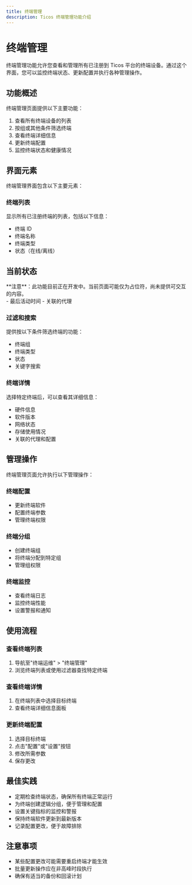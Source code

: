 ```yaml
---
title: 终端管理
description: Ticos 终端管理功能介绍
---
```


# 终端管理

终端管理功能允许您查看和管理所有已注册到 Ticos 平台的终端设备。通过这个界面，您可以监控终端状态、更新配置并执行各种管理操作。

## 功能概述

终端管理页面提供以下主要功能：

1. 查看所有终端设备的列表
2. 按组或其他条件筛选终端
3. 查看终端详细信息
4. 更新终端配置
5. 监控终端状态和健康情况

## 界面元素

终端管理界面包含以下主要元素：

### 终端列表

显示所有已注册终端的列表，包括以下信息：
- 终端 ID
- 终端名称
- 终端类型
- 状态（在线/离线）

## 当前状态

<div class="nx-mt-6 nx-rounded-lg nx-bg-yellow-100 nx-p-4 nx-text-sm nx-text-yellow-900 dark:nx-bg-yellow-500/20 dark:nx-text-yellow-200">
  **注意**：此功能目前正在开发中。当前页面可能仅为占位符，尚未提供可交互的内容。
</div>
- 最后活动时间
- 关联的代理

### 过滤和搜索

提供按以下条件筛选终端的功能：
- 终端组
- 终端类型
- 状态
- 关键字搜索

### 终端详情

选择特定终端后，可以查看其详细信息：
- 硬件信息
- 软件版本
- 网络状态
- 存储使用情况
- 关联的代理和配置

## 管理操作

终端管理页面允许执行以下管理操作：

### 终端配置

- 更新终端软件
- 配置终端参数
- 管理终端权限

### 终端分组

- 创建终端组
- 将终端分配到特定组
- 管理组权限

### 终端监控

- 查看终端日志
- 监控终端性能
- 设置警报和通知

## 使用流程

### 查看终端列表

1. 导航至"终端运维" > "终端管理"
2. 浏览终端列表或使用过滤器查找特定终端

### 查看终端详情

1. 在终端列表中选择目标终端
2. 查看终端详细信息面板

### 更新终端配置

1. 选择目标终端
2. 点击"配置"或"设置"按钮
3. 修改所需参数
4. 保存更改

## 最佳实践

- 定期检查终端状态，确保所有终端正常运行
- 为终端创建逻辑分组，便于管理和配置
- 设置关键指标的监控和警报
- 保持终端软件更新到最新版本
- 记录配置更改，便于故障排除

## 注意事项

- 某些配置更改可能需要重启终端才能生效
- 批量更新操作应在非高峰时段执行
- 确保有适当的备份和回滚计划
